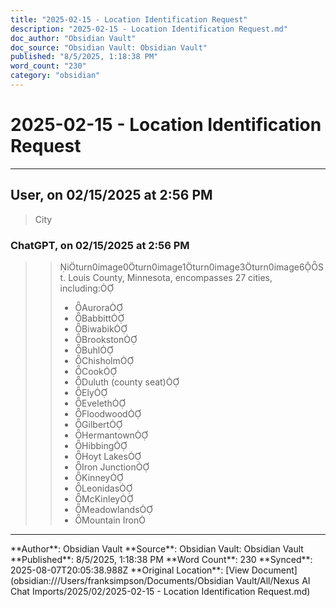 ```yaml
---
title: "2025-02-15 - Location Identification Request"
description: "2025-02-15 - Location Identification Request.md"
doc_author: "Obsidian Vault"
doc_source: "Obsidian Vault: Obsidian Vault"
published: "8/5/2025, 1:18:38 PM"
word_count: "230"
category: "obsidian"
---
```


# 2025-02-15 - Location Identification Request

---


## User, on 02/15/2025 at 2:56 PM
> City
> 
<!-- UID: bbb21832-df79-4fef-a22b-bb2ae18160e4 -->


### ChatGPT, on 02/15/2025 at 2:56 PM
>> iturn0image0turn0image1turn0image3turn0image6St. Louis County, Minnesota, encompasses 27 cities, including:
>> 
>> - Aurora
>> - Babbitt
>> - Biwabik
>> - Brookston
>> - Buhl
>> - Chisholm
>> - Cook
>> - Duluth (county seat)
>> - Ely
>> - Eveleth
>> - Floodwood
>> - Gilbert
>> - Hermantown
>> - Hibbing
>> - Hoyt Lakes
>> - Iron Junction
>> - Kinney
>> - Leonidas
>> - McKinley
>> - Meadowlands
>> - Mountain Iron
<!-- UID: d5e28c33-ce3d-4aa2-9b8b-ae41aea78660 -->

---

<Note>
**Author**: Obsidian Vault  
**Source**: Obsidian Vault: Obsidian Vault  
**Published**: 8/5/2025, 1:18:38 PM  
**Word Count**: 230  
**Synced**: 2025-08-07T20:05:38.988Z
</Note>

<Info>
**Original Location**: [View Document](obsidian:///Users/franksimpson/Documents/Obsidian Vault/All/Nexus AI Chat Imports/2025/02/2025-02-15 - Location Identification Request.md)
</Info>

